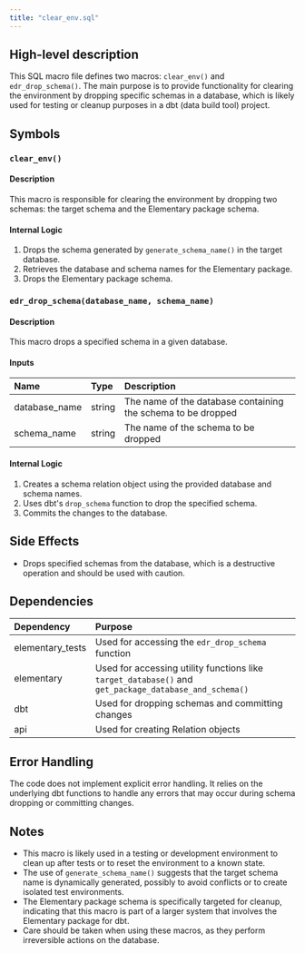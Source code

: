 ```yaml
---
title: "clear_env.sql"
---
```


## High-level description
This SQL macro file defines two macros: `clear_env()` and `edr_drop_schema()`. The main purpose is to provide functionality for clearing the environment by dropping specific schemas in a database, which is likely used for testing or cleanup purposes in a dbt (data build tool) project.

## Symbols

### `clear_env()`
#### Description
This macro is responsible for clearing the environment by dropping two schemas: the target schema and the Elementary package schema.

#### Internal Logic
1. Drops the schema generated by `generate_schema_name()` in the target database.
2. Retrieves the database and schema names for the Elementary package.
3. Drops the Elementary package schema.

### `edr_drop_schema(database_name, schema_name)`
#### Description
This macro drops a specified schema in a given database.

#### Inputs
| Name | Type | Description |
|:-----|:-----|:------------|
| database_name | string | The name of the database containing the schema to be dropped |
| schema_name | string | The name of the schema to be dropped |

#### Internal Logic
1. Creates a schema relation object using the provided database and schema names.
2. Uses dbt's `drop_schema` function to drop the specified schema.
3. Commits the changes to the database.

## Side Effects
- Drops specified schemas from the database, which is a destructive operation and should be used with caution.

## Dependencies
| Dependency | Purpose |
|:-----------|:--------|
| elementary_tests | Used for accessing the `edr_drop_schema` function |
| elementary | Used for accessing utility functions like `target_database()` and `get_package_database_and_schema()` |
| dbt | Used for dropping schemas and committing changes |
| api | Used for creating Relation objects |

## Error Handling
The code does not implement explicit error handling. It relies on the underlying dbt functions to handle any errors that may occur during schema dropping or committing changes.

## Notes
- This macro is likely used in a testing or development environment to clean up after tests or to reset the environment to a known state.
- The use of `generate_schema_name()` suggests that the target schema name is dynamically generated, possibly to avoid conflicts or to create isolated test environments.
- The Elementary package schema is specifically targeted for cleanup, indicating that this macro is part of a larger system that involves the Elementary package for dbt.
- Care should be taken when using these macros, as they perform irreversible actions on the database.